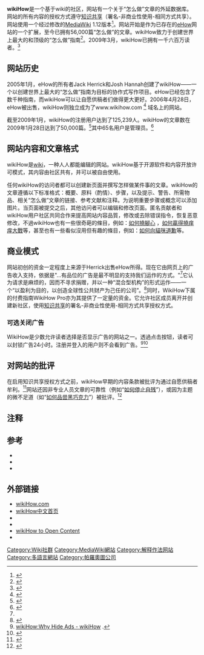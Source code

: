 {{lowercase|title=wikiHow}}
{{NoteTA|G1=IT|G2=FL}}
{{Infobox Website
| name = wikiHow
| favicon = 
| logo = [[File:WikiHow_logo_2014.png|210px]]
| screenshot = [[Image:Zh_wikihow_preview_screenshot.png|280px]]
| url = http://www.wikihow.com
| commercial = 是 (混合型机构)
| language = 英语、西班牙语、阿拉伯语、荷兰语、葡萄牙语、法语、德语、意大利语、日語、中文、韩语
| location = [[加利福尼亚州|加利福尼亚州]]
| type = Wiki 式指南
| registration = 可选
| owner = wikiHow
| author = Jack Herrick与Josh Hannah
}}
'''wikiHow'''是一个基于wiki的社区，网站有一个关于“怎么做”文章的外延数据库。 网站的所有内容的授权方式遵守[[知识共享|知识共享]]（署名-非商业性使用-相同方式共享）。网站使用一个经过修改的[[MediaWiki|MediaWiki]] 1.12版本<ref>{{cite web| last = Herrick| first = Jack| title = Forum post: Upgrade to Mediawiki 1.12 on Wed at 10 AM - 1 PM GMT| publisher = wikiHow| date = 8 September 2008| url = http://www.wikihow.com/forum/viewtopic.php?t=10785| accessdate = 4 January 2009| archive-date = 2011-07-18| archive-url = https://web.archive.org/web/20110718051614/http://www.wikihow.com/forum/viewtopic.php?t=10785| dead-url = yes}}</ref>。网站开始是作为已存在的[[eHow|eHow]]网站的一个扩展，至今已拥有56,000篇“怎么做”的文章。wikiHow致力于创建世界上最大的和顶级的“怎么做”指南<ref name=aboutwikihow>{{Cite web |url=http://www.wikihow.com/About-wikiHow |title=About wikiHow |access-date=2009-09-23 |archive-date=2010-03-14 |archive-url=https://web.archive.org/web/20100314092923/http://www.wikihow.com/About-wikiHow }}</ref>。2009年3月，wikiHow已拥有一千六百万读者。<ref>{{cite web| last = Herrick| first = Jack| title = wikiHow Site Traffic Statistics| publisher = wikiHow| date = June 2008| url = http://www.wikihow.com/WikiHow:Statistics| accessdate = 5 April 2009| archive-date = 2012-10-06| archive-url = https://web.archive.org/web/20121006113102/http://www.wikihow.com/wikiHow:Statistics}}</ref>

== 网站历史 ==
2005年1月，eHow的所有者Jack Herrick和Josh Hannah创建了wikiHow——一个以创建世界上最大的“怎么做”指南为目标的协作式写作项目。eHow已经包含了数千种指南，而wikiHow可以让自愿供稿者们做得更大更好。2006年4月28日，eHow被出售，wikiHow则独立成为了www.wikihow.com <ref>{{cite web| last = Herrick| first = Jack| title = History of eHow and wikiHow| publisher = wikiHow| url = http://www.wikihow.com/History-of-eHow-and-wikiHow| accessdate = 26 October 2006| date = September 2006| archive-date = 2007-01-03| archive-url = https://web.archive.org/web/20070103225752/http://www.wikihow.com/History-of-eHow-and-wikiHow}}</ref> 域名上的网站。

截至2009年1月，wikiHow的注册用户达到了125,239人。wikiHow的文章数在2009年1月28日达到了50,000篇。<ref>{{cite web |url=http://stats.wikihow.com/reports/EN/TablesWikipediaEN.htm |title=wikiHow Statistics |accessdate=22 January 2009 |deadurl=yes |archiveurl=https://web.archive.org/web/20090207181349/http://stats.wikihow.com/reports/EN/TablesWikipediaEN.htm |archivedate=2009年2月7日 }}</ref>其中65名用户是管理员。<ref>{{cite web |url=http://www.wikihow.com/Special:Statistics |title=wikiHow Statistics |accessdate=27 November 2007 |archive-date=2011-07-18 |archive-url=https://web.archive.org/web/20110718051637/http://www.wikihow.com/Special:Statistics |dead-url=yes }}</ref>

== 网站内容和文章格式 ==
wikiHow是[[wiki|wiki]]，一种人人都能编辑的网站。wikiHow基于开源软件和内容开放许可模式，其内容由社区共有，并可以被自由使用。

任何wikiHow的访问者都可以创建新页面并撰写怎样做某件事的文章。wikiHow的文章遵循以下标准格式：概要、原料（酌情）、步骤，以及提示、警告、所需物品、相关“怎么做”文章的链接、参考文献和注释。为说明重要步骤或概念可以添加图片。当页面被提交之后，其他访问者可以编辑和修改页面。匿名贡献者和wikiHow用户社区共同合作来提高网站内容品質，修改或去除错误指令，恢复恶意修改，不過wikiHow也有一些很奇葩的條目，例如：[[Wikihow:zh:挠脚心|如何撓腳心]] ，[[Wikihow:zh:赢得挠痒痒大战|如何贏得撓痒痒大戰]]等，甚至也有一些看似沒用但有趣的條目，例如：[[Wikihow:zh:向猫咪道歉|如何向貓咪道歉]]等。

== 商业模式 ==
网站初创的资金一定程度上来源于Herrick出售eHow所得。现在它由网页上的广告收入支持，依据是"...有品位的广告是最不明显的支持我们运作的方式。"<ref name=aboutwikihow></ref>它认为请求是麻烦的，因而不寻求捐赠，并以一种“混合型机构”的形式运作——一个“以盈利为目的，以创造全球性公共财产为己任的公司”。<ref>{{Cite web |url=http://www.wikihow.com/WikiHow:Is-wikiHow-a-Non-Profit |title=wikiHow:Hybrid Organization - wikiHow |access-date=2009-09-23 |archive-url=https://web.archive.org/web/20070704123026/http://www.wikihow.com/wikiHow:Is-wikiHow-a-Non-Profit |archive-date=2007-07-04 |dead-url=yes }}</ref>同时，WikiHow下属的付费指南WikiHow Pro亦为其提供了一定量的资金。它允许社区成员离开并创建新社区，使用[[知识共享|知识共享]]的署名-非商业性使用-相同方式共享授权方式。

===可选关闭广告 ===
WikiHow是少数允许读者选择是否显示广告的网站之一。透過点击按钮，读者可以封锁广告24小时。注册并登入的用户则不会看到广告。<ref name=hide>[http://www.wikihow.com/wikiHow:Why-Hide-Ads wikiHow:Why Hide Ads - wikiHow] {{Wayback|url=http://www.wikihow.com/wikiHow:Why-Hide-Ads |date=20090421201537 }}.</ref><ref>{{cite web |title=Turning the Ads Off |url=http://blogs.wsj.com/digits/2009/01/30/turning-the-ads-off/ |date=January 30, 2009 |work=Digits (blogs.wsj.com) |publisher=[[The_Wall_Street_Journal|The Wall Street Journal]] |accessdate=2009-09-23 |archive-date=2011-07-18 |archive-url=https://web.archive.org/web/20110718122804/http://blogs.wsj.com/digits/2009/01/30/turning-the-ads-off/ |dead-url=no }}</ref>

== 对网站的批评 ==
在启用知识共享授权方式之前，wikiHow早期的内容条款被批评为通过自愿供稿者牟利。<ref>{{cite web|url=http://importance.corante.com/archives/2005/06/03/wikihow_thanks_but_no_thanks.php|title=wikiHow: Thanks, But No Thanks|date=3 June 2005|author=Ernest Miller|accessdate=25 January 2008|deadurl=yes|archiveurl=https://web.archive.org/web/20060515134721/http://importance.corante.com/archives/2005/06/03/wikihow_thanks_but_no_thanks.php|archivedate=2006年5月15日}}</ref>网站还因非专业人员文章的可靠性（例如“[[wikihow:Stop-Cutting-Yourself|如何停止自残]]”），或因为主题的微不足道（如“[[wikihow:Taste-Dark-Chocolate|如何品尝黑巧克力]]”）被批评。<ref>{{cite web |url=http://www.macleans.ca/article.jsp?content=20061016_134430_134430 |title=How to do absolutely everything |date=16 October 2006 |author=Addelman, Rebecca |publisher=MacLeans.ca |language=en |accessdate=2 March 2007 |deadurl=yes |archiveurl=https://web.archive.org/web/20070927002847/http://www.macleans.ca/article.jsp?content=20061016_134430_134430 |archivedate=2007年9月27日 }}</ref>

== 注释 ==
{{reflist}}

== 参考 ==
* {{cite news |first=Joanna |last=Glasner |title=Wiki Targets How-To Buffs |url=http://www.wired.com/culture/lifestyle/news/2005/06/67765 |work=[[Wired_News|Wired News]] |publisher=[[Condé_Nast_Publications|Condé Nast Publications]] |date=8 June 2005 |accessdate=20 May 2008 |archive-date=2014-03-19 |archive-url=https://web.archive.org/web/20140319203115/http://www.wired.com/culture/lifestyle/news/2005/06/67765 }}
* {{cite news |first=Robert |last=Levine |title=New Web Sites Seeking Profit in Wiki Model |url=http://www.nytimes.com/2006/09/04/technology/04wiki.html?ex=1315022400&en=e8bcc22f01ba8c4c&ei=5090&partner=rssuserland&emc=rss |work=[[The_New_York_Times|The New York Times]] |publisher= |date=4 September 2006 |accessdate=20 May 2008 |archive-date=2021-10-04 |archive-url=https://web.archive.org/web/20211004073147/https://www.nytimes.com/2006/09/04/technology/04wiki.html?ex=1315022400&en=e8bcc22f01ba8c4c&ei=5090&partner=rssuserland&emc=rss }}
* {{cite news |title=wikiHow：集體版生活智慧王(上) |url=http://www.zdnet.com.tw/enterprise/technology/0,2000085680,20122261,00.htm |work=[[ZDNet|ZDNet]] |date=22 August 2007 |language=zh |accessdate=20 May 2008 |archive-url=https://web.archive.org/web/20080521141411/http://www.zdnet.com.tw/enterprise/technology/0,2000085680,20122261,00.htm |archive-date=2008-05-21 |dead-url=yes }}

== 外部链接 ==
* [[wikihow:|wikiHow.com]]
* [http://zh.wikihow.com/ wikiHow中文首页]
* {{Twitter|wikihow}}
* {{MySpace|official_wikihow|wikiHow}}
* [https://web.archive.org/web/20080706201256/http://www.corante.com/many/archives/2005/07/04/wikihow_to_open_content.php wikiHow to Open Content]
* {{cite web |author1=Geoff倪 |author2=地球人研究报告 |title=“如何抢别人男朋友”——有人为这类奇葩问题做了个网站 |url=https://mp.weixin.qq.com/s/CQjHYtNMW3PQ1IMzuFaboA |website=微信公众号 |accessdate=2020-01-07|language=zh-cn}}

[[Category:Wiki社群|Category:Wiki社群]]
[[Category:MediaWiki網站|Category:MediaWiki網站]]
[[Category:解释作法网站|Category:解释作法网站]]
[[Category:多語言網站|Category:多語言網站]]
[[Category:帕羅奧圖公司|Category:帕羅奧圖公司]]